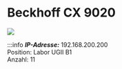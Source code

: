 # Beckhoff CX 9020


[![](/image/Labore/B1/Laborplatten/MusterET/cx9020_min.webp)](/image/Labore/B1/Laborplatten/MusterET/cx9020.webp)


:::info
***IP-Adresse:*** 192.168.200.200 \
Position:   Labor UGII B1\
Anzahl: 11